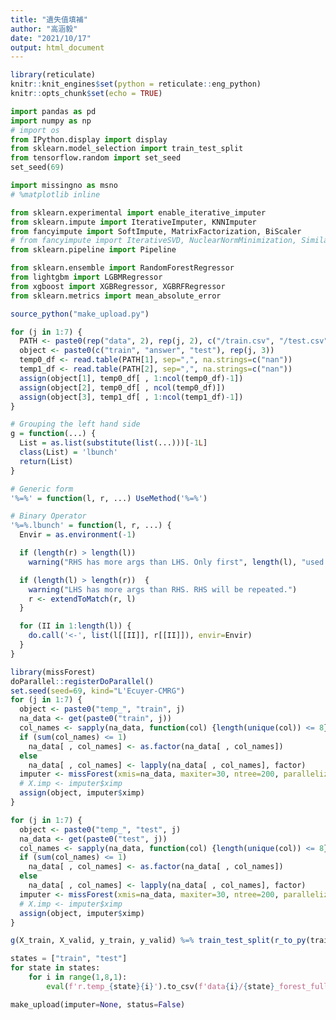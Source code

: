 ```yaml
---
title: "遺失值填補"
author: "高涵毅"
date: "2021/10/17"
output: html_document
---
```


```r
library(reticulate)
knitr::knit_engines$set(python = reticulate::eng_python)
knitr::opts_chunk$set(echo = TRUE)
```

```python
import pandas as pd
import numpy as np
# import os
from IPython.display import display
from sklearn.model_selection import train_test_split
from tensorflow.random import set_seed
set_seed(69)

import missingno as msno
# %matplotlib inline

from sklearn.experimental import enable_iterative_imputer
from sklearn.impute import IterativeImputer, KNNImputer
from fancyimpute import SoftImpute, MatrixFactorization, BiScaler
# from fancyimpute import IterativeSVD, NuclearNormMinimization, SimilarityWeightedAveraging
from sklearn.pipeline import Pipeline

from sklearn.ensemble import RandomForestRegressor
from lightgbm import LGBMRegressor
from xgboost import XGBRegressor, XGBRFRegressor
from sklearn.metrics import mean_absolute_error

```

<!-- ```{python} -->
<!-- for i in range(1,8,1): -->
<!--     temp0_df = pd.read_csv(f"data{i}/train.csv", header=None, na_filter=False) -->
<!--     globals()[f'train{i}'] = temp0_df.iloc[:,:-1] -->
<!--     globals()[f'answer{i}'] = temp0_df.iloc[:,-1] -->
<!--     temp1_df = pd.read_csv(f"data{i}/test.csv", header=None) -->
<!--     globals()[f'test{i}'] = temp1_df.iloc[:,:-1] -->

<!-- ``` -->

```r
source_python("make_upload.py")

```

```r
for (j in 1:7) {
  PATH <- paste0(rep("data", 2), rep(j, 2), c("/train.csv", "/test.csv"))
  object <- paste0(c("train", "answer", "test"), rep(j, 3))
  temp0_df <- read.table(PATH[1], sep=",", na.strings=c("nan"))
  temp1_df <- read.table(PATH[2], sep=",", na.strings=c("nan"))
  assign(object[1], temp0_df[ , 1:ncol(temp0_df)-1])
  assign(object[2], temp0_df[ , ncol(temp0_df)])
  assign(object[3], temp1_df[ , 1:ncol(temp1_df)-1])
}

```

```r
# Grouping the left hand side
g = function(...) {
  List = as.list(substitute(list(...)))[-1L]
  class(List) = 'lbunch'
  return(List)
}

# Generic form
'%=%' = function(l, r, ...) UseMethod('%=%')

# Binary Operator
'%=%.lbunch' = function(l, r, ...) {
  Envir = as.environment(-1)

  if (length(r) > length(l))
    warning("RHS has more args than LHS. Only first", length(l), "used.")

  if (length(l) > length(r))  {
    warning("LHS has more args than RHS. RHS will be repeated.")
    r <- extendToMatch(r, l)
  }

  for (II in 1:length(l)) {
    do.call('<-', list(l[[II]], r[[II]]), envir=Envir)
  }
}

```

```r
library(missForest)
doParallel::registerDoParallel()
set.seed(seed=69, kind="L'Ecuyer-CMRG")
for (j in 1:7) {
  object <- paste0("temp_", "train", j)
  na_data <- get(paste0("train", j))
  col_names <- sapply(na_data, function(col) {length(unique(col)) <= 8} )
  if (sum(col_names) <= 1) 
    na_data[ , col_names] <- as.factor(na_data[ , col_names])
  else 
    na_data[ , col_names] <- lapply(na_data[ , col_names], factor)
  imputer <- missForest(xmis=na_data, maxiter=30, ntree=200, parallelize="forest")
  # X.imp <- imputer$ximp
  assign(object, imputer$ximp)
}

for (j in 1:7) {
  object <- paste0("temp_", "test", j)
  na_data <- get(paste0("test", j))
  col_names <- sapply(na_data, function(col) {length(unique(col)) <= 8} )
  if (sum(col_names) <= 1) 
    na_data[ , col_names] <- as.factor(na_data[ , col_names])
  else 
    na_data[ , col_names] <- lapply(na_data[ , col_names], factor)
  imputer <- missForest(xmis=na_data, maxiter=30, ntree=200, parallelize="forest")
  # X.imp <- imputer$ximp
  assign(object, imputer$ximp)
}

g(X_train, X_valid, y_train, y_valid) %=% train_test_split(r_to_py(train1), r_to_py(answer1), test_size=0.15, random_state=42L)

```

```python
states = ["train", "test"]
for state in states:
    for i in range(1,8,1):
        eval(f'r.temp_{state}{i}').to_csv(f'data{i}/{state}_forest_full.csv', header=None, index=None)

```

```python
make_upload(imputer=None, status=False)

```

<!-- ## R Markdown -->

<!-- For more details on using R Markdown see <http://rmarkdown.rstudio.com>. -->

<!-- click the **Knit** button -->

<!-- ```{r cars} -->
<!-- summary(cars) -->
<!-- ``` -->

<!-- ## Including Plots -->

<!-- ```{r pressure, echo=FALSE} -->
<!-- plot(pressure) -->
<!-- ``` -->

<!-- Note that the `echo = FALSE` parameter was added to the code chunk to prevent printing of the R code that generated the plot. -->
